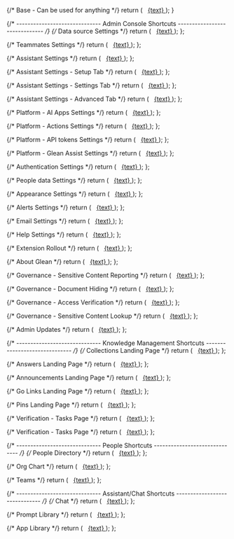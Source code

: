 {/* Base - Can be used for anything */}
    return (
        <span>
            <Icon icon={icon} /> &nbsp;
            <a href={href} target="_blank" rel="noreferrer">
                {text}
            </a>
        </span>
    );
}

{/* ------------------------------ Admin Console Shortcuts ------------------------------ */}
{/* Data source Settings */}
    return (
        <span>
            <Icon icon={icon} /> &nbsp;
            <a href={href} target="_blank" rel="noreferrer">
                {text}
            </a>
        </span>
    );
};

{/* Teammates Settings */}
    return (
        <span>
            <Icon icon={icon} /> &nbsp;
            <a href={href} target="_blank" rel="noreferrer">
                {text}
            </a>
        </span>
    );
};

{/* Assistant Settings */}
    return (
        <span>
            <Icon icon={icon} /> &nbsp;
            <a href={href} target="_blank" rel="noreferrer">
                {text}
            </a>
        </span>
    );
};

{/* Assistant Settings - Setup Tab */}
    return (
        <span>
            <Icon icon={icon} /> &nbsp;
            <a href={href} target="_blank" rel="noreferrer">
                {text}
            </a>
        </span>
    );
};

{/* Assistant Settings - Settings Tab */}
    return (
        <span>
            <Icon icon={icon} /> &nbsp;
            <a href={href} target="_blank" rel="noreferrer">
                {text}
            </a>
        </span>
    );
};

{/* Assistant Settings - Advanced Tab */}
    return (
        <span>
            <Icon icon={icon} /> &nbsp;
            <a href={href} target="_blank" rel="noreferrer">
                {text}
            </a>
        </span>
    );
};

{/* Platform - AI Apps Settings */}
    return (
        <span>
            <Icon icon={icon} /> &nbsp;
            <a href={href} target="_blank" rel="noreferrer">
                {text}
            </a>
        </span>
    );
};

{/* Platform - Actions Settings */}
    return (
        <span>
            <Icon icon={icon} /> &nbsp;
            <a href={href} target="_blank" rel="noreferrer">
                {text}
            </a>
        </span>
    );
};

{/* Platform - API tokens Settings */}
    return (
        <span>
            <Icon icon={icon} /> &nbsp;
            <a href={href} target="_blank" rel="noreferrer">
                {text}
            </a>
        </span>
    );
};

{/* Platform - Glean Assist Settings */}
    return (
        <span>
            <Icon icon={icon} /> &nbsp;
            <a href={href} target="_blank" rel="noreferrer">
                {text}
            </a>
        </span>
    );
};

{/* Authentication Settings */}
    return (
        <span>
            <Icon icon={icon} /> &nbsp;
            <a href={href} target="_blank" rel="noreferrer">
                {text}
            </a>
        </span>
    );
};

{/* People data Settings */}
    return (
        <span>
            <Icon icon={icon} /> &nbsp;
            <a href={href} target="_blank" rel="noreferrer">
                {text}
            </a>
        </span>
    );
};

{/* Appearance Settings */}
    return (
        <span>
            <Icon icon={icon} /> &nbsp;
            <a href={href} target="_blank" rel="noreferrer">
                {text}
            </a>
        </span>
    );
};

{/* Alerts Settings */}
    return (
        <span>
            <Icon icon={icon} /> &nbsp;
            <a href={href} target="_blank" rel="noreferrer">
                {text}
            </a>
        </span>
    );
};

{/* Email Settings */}
    return (
        <span>
            <Icon icon={icon} /> &nbsp;
            <a href={href} target="_blank" rel="noreferrer">
                {text}
            </a>
        </span>
    );
};

{/* Help Settings */}
    return (
        <span>
            <Icon icon={icon} /> &nbsp;
            <a href={href} target="_blank" rel="noreferrer">
                {text}
            </a>
        </span>
    );
};

{/* Extension Rollout */}
    return (
        <span>
            <Icon icon={icon} /> &nbsp;
            <a href={href} target="_blank" rel="noreferrer">
                {text}
            </a>
        </span>
    );
};

{/* About Glean */}
    return (
        <span>
            <Icon icon={icon} /> &nbsp;
            <a href={href} target="_blank" rel="noreferrer">
                {text}
            </a>
        </span>
    );
};

{/* Governance - Sensitive Content Reporting */}
    return (
        <span>
            <Icon icon={icon} /> &nbsp;
            <a href={href} target="_blank" rel="noreferrer">
                {text}
            </a>
        </span>
    );
};

{/* Governance - Document Hiding */}
    return (
        <span>
            <Icon icon={icon} /> &nbsp;
            <a href={href} target="_blank" rel="noreferrer">
                {text}
            </a>
        </span>
    );
};

{/* Governance - Access Verification */}
    return (
        <span>
            <Icon icon={icon} /> &nbsp;
            <a href={href} target="_blank" rel="noreferrer">
                {text}
            </a>
        </span>
    );
};

{/* Governance - Sensitive Content Lookup */}
    return (
        <span>
            <Icon icon={icon} /> &nbsp;
            <a href={href} target="_blank" rel="noreferrer">
                {text}
            </a>
        </span>
    );
};

{/* Admin Updates */}
    return (
        <span>
            <Icon icon={icon} /> &nbsp;
            <a href={href} target="_blank" rel="noreferrer">
                {text}
            </a>
        </span>
    );
};


{/* ------------------------------ Knowledge Management Shortcuts ------------------------------ */}
{/* Collections Landing Page */}
    return (
        <span>
            <Icon icon={icon} /> &nbsp;
            <a href={href} target="_blank" rel="noreferrer">
                {text}
            </a>
        </span>
    );
};

{/* Answers Landing Page */}
    return (
        <span>
            <Icon icon={icon} /> &nbsp;
            <a href={href} target="_blank" rel="noreferrer">
                {text}
            </a>
        </span>
    );
};

{/* Announcements Landing Page */}
    return (
        <span>
            <Icon icon={icon} /> &nbsp;
            <a href={href} target="_blank" rel="noreferrer">
                {text}
            </a>
        </span>
    );
};

{/* Go Links Landing Page */}
    return (
        <span>
            <Icon icon={icon} /> &nbsp;
            <a href={href} target="_blank" rel="noreferrer">
                {text}
            </a>
        </span>
    );
};

{/* Pins Landing Page */}
    return (
        <span>
            <Icon icon={icon} /> &nbsp;
            <a href={href} target="_blank" rel="noreferrer">
                {text}
            </a>
        </span>
    );
};

{/* Verification - Tasks Page */}
    return (
        <span>
            <Icon icon={icon} /> &nbsp;
            <a href={href} target="_blank" rel="noreferrer">
                {text}
            </a>
        </span>
    );
};

{/* Verification - Tasks Page */}
    return (
        <span>
            <Icon icon={icon} /> &nbsp;
            <a href={href} target="_blank" rel="noreferrer">
                {text}
            </a>
        </span>
    );
};


{/* ------------------------------ People Shortcuts ------------------------------ */}
{/* People Directory */}
    return (
        <span>
            <Icon icon={icon} /> &nbsp;
            <a href={href} target="_blank" rel="noreferrer">
                {text}
            </a>
        </span>
    );
};

{/* Org Chart */}
    return (
        <span>
            <Icon icon={icon} /> &nbsp;
            <a href={href} target="_blank" rel="noreferrer">
                {text}
            </a>
        </span>
    );
};

{/* Teams */}
    return (
        <span>
            <Icon icon={icon} /> &nbsp;
            <a href={href} target="_blank" rel="noreferrer">
                {text}
            </a>
        </span>
    );
};

{/* ------------------------------ Assistant/Chat Shortcuts ------------------------------ */}
{/* Chat */}
    return (
        <span>
            <Icon icon={icon} /> &nbsp;
            <a href={href} target="_blank" rel="noreferrer">
                {text}
            </a>
        </span>
    );
};

{/* Prompt Library */}
    return (
        <span>
            <Icon icon={icon} /> &nbsp;
            <a href={href} target="_blank" rel="noreferrer">
                {text}
            </a>
        </span>
    );
};

{/* App Library */}
    return (
        <span>
            <Icon icon={icon} /> &nbsp;
            <a href={href} target="_blank" rel="noreferrer">
                {text}
            </a>
        </span>
    );
};

